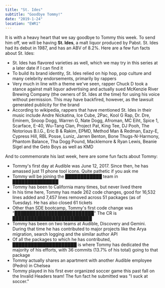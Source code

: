 ```yaml
---
title: "St. Ides"
subtitle: "Goodbye Tommy!"
date: "2019-1-24"
location: "EWR1"
---
```


It is with a heavy heart that we say goodbye to Tommy this week. To send him off, we will be having **St. Ides**, a malt liquor produced by Pabst. St. Ides had its debut in 1987, and has an ABV of 8.2%. Here are a few fun facts about St. Ides:

* St. Ides has flavored varieties as well, which we may try in this series at a later date if I can find it
* To build its brand identity, St. Ides relied on hip hop, pop culture and many celebrity endorsements, primarily by rappers
* Very much in line with a theme we've seen, rapper Chuck D took a stance against malt liquor advertising and actually sued McKenzie River Brewing Company (the owners of St. Ides at the time) for using his voice without permission. This may have backfired, however, as the lawsuit generated publicity for the brand
* According to wikipedia, rappers that have mentioned St. Ides in their music include Andre Nickatina, Ice Cube, 2Pac, Kool G Rap, Dr. Dre, Eminem, Snoop Dogg, Warren G, Nate Dogg, Afroman, MC Eiht, Spice 1, Scarface, E-40, Wu-Tang Clan, Project Pat, King Tee, DJ Pooh, The Notorious B.I.G., Eric B & Rakim, EPMD, Method Man & Redman, Eazy-E, Cypress Hill, RBL Posse, Luniz, Jarren Benton, Bone Thugs-N-Harmony, Phantom Balance, Tha Dogg Pound, Macklemore & Ryan Lewis, Beanie Sigel and the Geto Boys as well as KMD

And to commemorate his last week, here are some fun facts about Tommy:

* Tommy's first day at Audible was June 12, 2017. Since then, he has amassed just 11 phone tool icons. Quite pathetic if you ask me
* Tommy will be joining the ████████████ team in ███████████████
* Tommy has been to California many times, but never lived there
* In his time here, Tommy has made 262 code changes, good for 16,532 lines added and 7,457 lines removed across 51 packages (as of Tuesday). He has also closed 61 tickets
* Other than SDE bootcamp, Tommy's first code change was "██████████████████████████" The CR is ██████████████████████████
* Tommy has been on two teams at Audible, Discovery and Gemini. During that time he has contributed to major projects like the Arya migration, search logging and the similar author API
* Of all the packages to which he has contributed, █████████████████████ is where Tommy has dedicated the majority of his efforts, with 36 commits (13.7% of his total) going to that package
* Tommy actually shares an apartment with another Audible employee (Pedro) in Chelsea
* Tommy played in his first ever organized soccer game this past fall on the Invalid Headers team! The fun fact he submitted was "I suck at soccer."